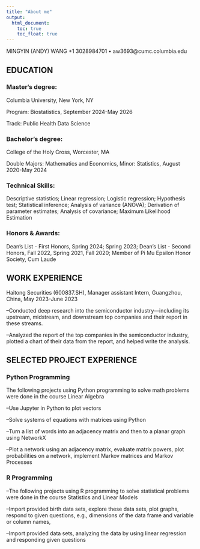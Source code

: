 ```yaml
---
title: "About me"
output: 
  html_document:
    toc: true
    toc_float: true
---
```


MINGYIN (ANDY) WANG
+1 3028984701 • aw3693@cumc.columbia.edu 

## EDUCATION                                                                                                
### Master‘s degree:
Columbia University, New York, NY

Program: Biostatistics, September 2024-May 2026

Track: Public Health Data Science

### Bachelor’s degree:														 
College of the Holy Cross, Worcester, MA

Double Majors: Mathematics and Economics, Minor: Statistics, August 2020-May 2024

### Technical Skills: 

Descriptive statistics; Linear regression; Logistic regression; Hypothesis test; Statistical inference; Analysis of variance (ANOVA); Derivation of parameter estimates; Analysis of covariance; Maximum Likelihood Estimation

### Honors & Awards: 

Dean’s List - First Honors, Spring 2024; Spring 2023; Dean’s List - Second Honors, Fall 2022, Spring 2021, Fall 2020; Member of Pi Mu Epsilon Honor Society, Cum Laude


## WORK EXPERIENCE                                                                              

Haitong Securities (600837.SH), Manager assistant Intern, Guangzhou, China, May 2023-June 2023
	
  --Conducted deep research into the semiconductor industry—including its upstream, midstream, and            downstream top companies and their report in these streams. 
	
  --Analyzed the report of the top companies in the semiconductor industry, plotted a chart of their data     from the report, and helped write the analysis.

## SELECTED PROJECT EXPERIENCE                                                                        

### Python Programming 
                                          
The following projects using Python programming to solve math problems were done in the course Linear Algebra

--Use Jupyter in Python to plot vectors 
	  
--Solve systems of equations with matrices using Python 
    
--Turn a list of words into an adjacency matrix and then to a planar graph using NetworkX
    
--Plot a network using an adjacency matrix, evaluate matrix powers, plot probabilities on a network,        implement Markov matrices and Markov Processes 

### R Programming 
  
  --The following projects using R programming to solve statistical problems were done in the course Statistics and Linear Models
  
  --Import provided birth data sets, explore these data sets, plot graphs, respond to given questions, e.g., dimensions of the data frame and variable or column names,  
  
  --Import provided data sets, analyzing the data by using linear regression and responding given questions


